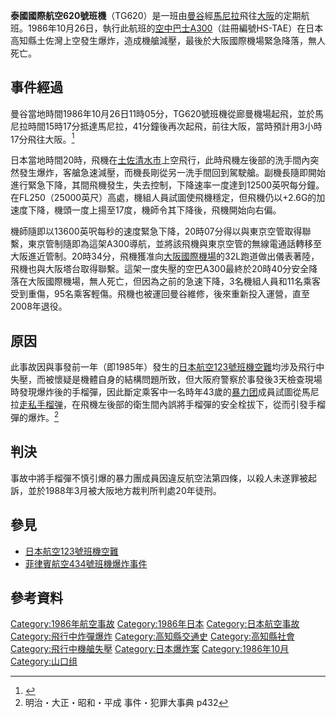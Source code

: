 {{NoteTA
|G1=Aero
}}
{{Infobox Airliner accident
|name= 泰國國際航空620號班機爆炸事件
|Crash image= HS-TAE Airbus A300 Thai (7184466535).jpg
|Image caption= 更改塗裝後的涉事客機HS-TAE，2006年攝於[[厦门高崎国际机场|厦门高崎国际机场]]
|Date= 1986年10月26日
|Type= 乘客中暴力團員所持的手榴彈爆炸
|Site= {{JPN}}[[高知县|高知县]][[土佐湾|土佐湾]]上空
|Origin= {{THA}}[[廊曼国际机场|廊曼国际机场]]
|Last stopover= {{Flag|PHL|1936}}[[尼诺伊·阿基诺国际机场|尼诺伊·阿基诺国际机场]]
|Destination= {{JPN}}[[大阪國際機場|大阪國際機場]]
|Fatalities= 0
|Injuries= 109（14人重傷，95人輕傷）
|Aircraft Type= [[空中巴士A300|空中巴士A300B4-601]]
|Operator= [[泰國國際航空|泰國國際航空]]
|Tail Number= HS-TAE
|Passengers= 233
|Crew= 14
|Survivors= 247（全部）
}}
'''泰國國際航空620號班機'''（TG620）是一班由[[曼谷|曼谷]]經[[馬尼拉|馬尼拉]]飛往[[大阪市|大阪]]的定期航班。1986年10月26日，執行此航班的[[空中巴士A300|空中巴士A300]]（註冊編號HS-TAE）在日本高知縣土佐灣上空發生爆炸，造成機艙減壓，最後於大阪國際機場緊急降落，無人死亡。

==事件經過==
曼谷當地時間1986年10月26日11時05分，TG620號班機從廊曼機場起飛，並於馬尼拉時間15時17分抵達馬尼拉，41分鐘後再次起飛，前往大阪，當時預計用3小時17分飛往大阪。<ref name="ASN">{{ASN accident|id=19861026-0}}</ref>

日本當地時間20時，飛機在[[土佐清水市|土佐清水市]]上空飛行，此時飛機左後部的洗手間內突然發生爆炸，客艙急速減壓，而機長剛從另一洗手間回到駕駛艙。副機長隨即開始進行緊急下降，其間飛機發生{{link-en|飄擺|Dutch roll}}，失去控制，下降速率一度達到12500英呎每分鐘。在FL250（25000英尺）高處，機組人員試圖使飛機穩定，但飛機仍以+2.6G的加速度下降，機頭一度上揚至17度，機師令其下降後，飛機開始向右偏。

機師隨即以13600英呎每秒的速度緊急下降，20時07分得以與東京空管取得聯繫，東京管制隨即為這架A300導航，並將該飛機與東京空管的無線電通話轉移至大阪進近管制。20時34分，飛機獲准向[[大阪國際機場|大阪國際機場]]的32L跑道做出儀表著陸，飛機也與大阪塔台取得聯繫。這架一度失壓的空巴A300最終於20時40分安全降落在大阪國際機場，無人死亡，但因為之前的急速下降，3名機組人員和11名乘客受到重傷，95名乘客輕傷。飛機也被運回曼谷維修，後來重新投入運營，直至2008年退役。

==原因==
此事故因與事發前一年（即1985年）發生的[[日本航空123號班機空難|日本航空123號班機空難]]均涉及飛行中失壓，而被懷疑是機體自身的結構問題所致，但大阪府警察於事發後3天檢查現場時發現爆炸後的手榴彈，因此斷定乘客中一名時年43歲的[[暴力团|暴力团]]成員試圖從馬尼拉[[走私|走私]][[手榴弹|手榴弹]]，在飛機左後部的衛生間內誤將手榴彈的安全栓拔下，從而引發手榴彈的爆炸。<ref name=daijiten>明治・大正・昭和・平成 事件・犯罪大事典 p432</ref>

==判決==
事故中將手榴彈不慎引爆的暴力團成員因違反航空法第四條，以殺人未遂罪被起訴，並於1988年3月被大阪地方裁判所判處20年徒刑。

==參見==
*[[日本航空123號班機空難|日本航空123號班機空難]]
*[[菲律賓航空434號班機爆炸事件|菲律賓航空434號班機爆炸事件]]

==參考資料==
{{reflist}}

{{1986年航空事故}}
{{日本裁判所}}

[[Category:1986年航空事故|Category:1986年航空事故]]
[[Category:1986年日本|Category:1986年日本]]
[[Category:日本航空事故|Category:日本航空事故]]
[[Category:飛行中炸彈爆炸|Category:飛行中炸彈爆炸]]
[[Category:高知縣交通史|Category:高知縣交通史]]
[[Category:高知縣社會|Category:高知縣社會]]
[[Category:飛行中機艙失壓|Category:飛行中機艙失壓]]
[[Category:日本爆炸案|Category:日本爆炸案]]
[[Category:1986年10月|Category:1986年10月]]
[[Category:山口组|Category:山口组]]